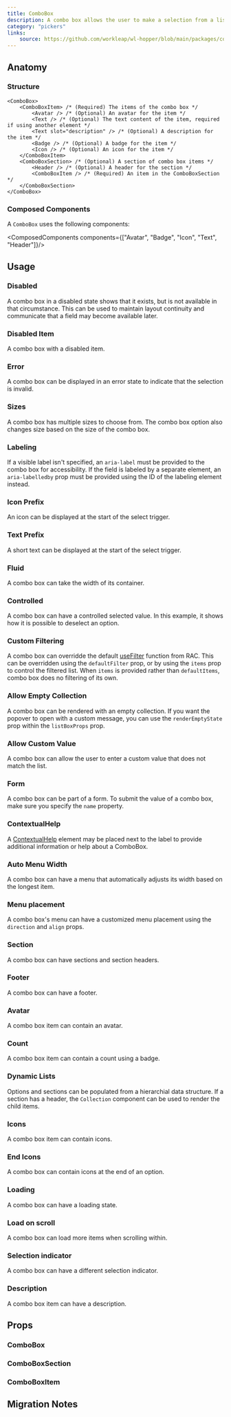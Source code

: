 ```yaml
---
title: ComboBox
description: A combo box allows the user to make a selection from a list of suggested, likely or desired values.
category: "pickers"
links:
    source: https://github.com/workleap/wl-hopper/blob/main/packages/components/src/combobox/src/ComboBox.tsx
---
```


<Example src="combobox/docs/preview" isOpen />

## Anatomy

### Structure

```tsx
<ComboBox>
    <ComboBoxItem> /* (Required) The items of the combo box */
        <Avatar /> /* (Optional) An avatar for the item */
        <Text /> /* (Optional) The text content of the item, required if using another element */
        <Text slot="description" /> /* (Optional) A description for the item */
        <Badge /> /* (Optional) A badge for the item */
        <Icon /> /* (Optional) An icon for the item */
    </ComboBoxItem>
    <ComboBoxSection> /* (Optional) A section of combo box items */
        <Header /> /* (Optional) A header for the section */
        <ComboBoxItem /> /* (Required) An item in the ComboBoxSection */
    </ComboBoxSection>
</ComboBox>
```

### Composed Components

A `ComboBox` uses the following components:

<ComposedComponents components={["Avatar", "Badge", "Icon", "Text", "Header"]}/>

## Usage

### Disabled

A combo box in a disabled state shows that it exists, but is not available in that circumstance. This can be used to maintain layout continuity and communicate that a field may become available later.

<Example src="combobox/docs/disabled" />

### Disabled Item

A combo box with a disabled item.

<Example src="combobox/docs/combobox-option/disabled" />

### Error
A combo box can be displayed in an error state to indicate that the selection is invalid.

<Example src="combobox/docs/error" />

### Sizes
A combo box has multiple sizes to choose from.
The combo box option also changes size based on the size of the combo box.

<Example src="combobox/docs/sizes" />

### Labeling
If a visible label isn't specified, an `aria-label` must be provided to the combo box for accessibility. If the field is labeled by a separate element, an `aria-labelledby` prop must be provided using the ID of the labeling element instead.

<Example src="combobox/docs/labeling" />

### Icon Prefix
An icon can be displayed at the start of the select trigger.

<Example src="combobox/docs/iconPrefix" />

### Text Prefix
A short text can be displayed at the start of the select trigger.

<Example src="combobox/docs/textPrefix" />

### Fluid
A combo box can take the width of its container.

<Example src="combobox/docs/fluid" />

### Controlled
A combo box can have a controlled selected value. In this example, it shows how it is possible to deselect an option.

<Example src="combobox/docs/controlled" />

### Custom Filtering
A combo box can overridde the default [useFilter](https://react-spectrum.adobe.com/react-aria/useFilter.html) function from RAC. This can be overridden using the `defaultFilter` prop, or by using the `items` prop to control the filtered list. When `items` is provided rather than `defaultItems`, combo box does no filtering of its own.

<Example src="combobox/docs/customFiltering" />

### Allow Empty Collection

A combo box can be rendered with an empty collection. If you want the popover to open with a custom message, you can use the `renderEmptyState` prop within the `listBoxProps` prop.

<Example src="combobox/docs/allowEmptyCollection" />

### Allow Custom Value

A combo box can allow the user to enter a custom value that does not match the list.

<Example src="combobox/docs/allowCustomValue" />

### Form
A combo box can be part of a form. To submit the value of a combo box, make sure you specify the `name` property.

<Example src="combobox/docs/form" />

### ContextualHelp

A [ContextualHelp](/components/ContextualHelp) element may be placed next to the label to provide additional information or help about a ComboBox.

<Example src="combobox/docs/ContextualHelp" />

### Auto Menu Width

A combo box can have a menu that automatically adjusts its width based on the longest item.

<Example src="combobox/docs/combobox-option/autoMenuWidth" />

### Menu placement

A combo box's menu can have a customized menu placement using the `direction` and `align` props.

<Example src="combobox/docs/combobox-option/menuPlacement" />

### Section

A combo box can have sections and section headers.

<Example src="combobox/docs/combobox-option/section" />

### Footer

A combo box can have a footer.

<Example src="combobox/docs/combobox-option/footer" />

### Avatar

A combo box item can contain an avatar.

<Example src="combobox/docs/combobox-option/avatar" />

### Count

A combo box item can contain a count using a badge.

<Example src="combobox/docs/combobox-option/count" />

### Dynamic Lists

Options and sections can be populated from a hierarchial data structure.
If a section has a header, the `Collection` component can be used to render the child items.

<Example src="combobox/docs/combobox-option/dynamicLists" />

### Icons

A combo box item can contain icons.

<Example src="combobox/docs/combobox-option/icons" />

### End Icons

A combo box can contain icons at the end of an option.

<Example src="combobox/docs/combobox-option/endIcons" />

### Loading

A combo box can have a loading state.

<Example src="combobox/docs/combobox-option/loading" />

### Load on scroll

A combo box can load more items when scrolling within.

<Example src="combobox/docs/combobox-option/loadOnScroll" />

### Selection indicator

A combo box can have a different selection indicator.

<Example src="combobox/docs/combobox-option/selectionIndicator" />

### Description

A combo box item can have a description.

<Example src="combobox/docs/combobox-option/description" />

## Props

### ComboBox

<PropTable component="ComboBox" />

### ComboBoxSection

<PropTable component="ListBoxSection" />

### ComboBoxItem

<PropTable component="ListBoxItem" />

## Migration Notes

<MigrateGuide src="combobox/docs/migration-notes" />
